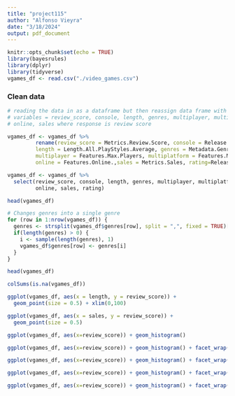 ```yaml
---
title: "project115"
author: "Alfonso Vieyra"
date: "3/18/2024"
output: pdf_document
---
```


```r
knitr::opts_chunk$set(echo = TRUE)
library(bayesrules)
library(dplyr)
library(tidyverse)
vgames_df <- read.csv("./video_games.csv")
```

### Clean data 

```r
# reading the data in as a dataframe but then reassign data frame with the 
# variables = review_score, console, length, genres, multiplayer, multiplatform, 
# online, sales where response is review score

vgames_df <- vgames_df %>% 
         rename(review_score = Metrics.Review.Score, console = Release.Console, 
         length = Length.All.PlayStyles.Average, genres = Metadata.Genres, 
         multiplayer = Features.Max.Players, multiplatform = Features.Multiplatform., 
         online = Features.Online.,sales = Metrics.Sales, rating=Release.Rating)

vgames_df <- vgames_df %>% 
  select(review_score, console, length, genres, multiplayer, multiplatform, 
         online, sales, rating)

head(vgames_df)
```

```r
# Changes genres into a single genre
for (row in 1:nrow(vgames_df)) {
  genres <- strsplit(vgames_df$genres[row], split = ",", fixed = TRUE)[[1]]
  if(length(genres) > 0) { 
    i <- sample(length(genres), 1) 
    vgames_df$genres[row] <- genres[i]
  }
}

head(vgames_df)
```


```r
colSums(is.na(vgames_df))
```

```r
ggplot(vgames_df, aes(x = length, y = review_score)) + 
  geom_point(size = 0.5) + xlim(0,100)
```

```r
ggplot(vgames_df, aes(x = sales, y = review_score)) + 
  geom_point(size = 0.5)
```

```r
ggplot(vgames_df, aes(x=review_score)) + geom_histogram()
```
```r
ggplot(vgames_df, aes(x=review_score)) + geom_histogram() + facet_wrap(genres ~ ., scales = "free")
```

```r
ggplot(vgames_df, aes(x=review_score)) + geom_histogram() + facet_wrap(console ~ ., scales = "free")
```

```r
ggplot(vgames_df, aes(x=review_score)) + geom_histogram() + facet_wrap(multiplayer ~ ., scales = "free")
```

```r
ggplot(vgames_df, aes(x=review_score)) + geom_histogram() + facet_wrap(rating ~ ., scales = "free")
```


